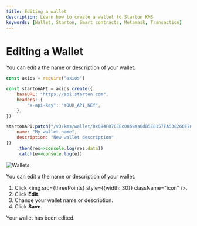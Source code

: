 ```yaml
---
title: Editing a wallet
description: Learn how to create a wallet to Starton KMS
keywords: [Wallet, Starton, Smart contracts, Metamask, Transaction]
---
```



# Editing a Wallet



<Tabs>
<TabItem value="code" label="From Code">

You can edit a the name or description of your wallet.

```jsx showLineNumbers
const axios = require("axios")

const startonAPI = axios.create({
    baseURL: "https://api.starton.com",
    headers: {
        "x-api-key": "YOUR_API_KEY",
    },
})

startonAPI.patch("/v3/kms/wallet/0x694F07CEEc0869aa0dB5E8157FA538268F28B23f", {
    name: "My wallet name",
    description: "New wallet description"
})
    .then(res=>console.log(res.data))
    .catch(e=>console.log(e))
```

</TabItem>
<TabItem value="dashboard" label="From Webapp">

![Wallets](assets/withdraw.png)

You can edit a the name or description of your wallet.

1. Click <img src={threePoints} style={{width: 30}} className="icon" />.
1. Click **Edit**.
1. Change your wallet name or description.
1. Click **Save**.

Your wallet has been edited.

</TabItem>
</Tabs>
